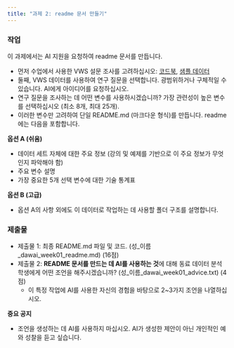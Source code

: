 ```yaml
---
title: "과제 2: readme 문서 만들기"
---
```


### 작업

이 과제에서는 AI 지원을 요청하여 readme 문서를 만듭니다.

* 먼저 수업에서 사용한 VWS 설문 조사를 고려하십시오: [코드북](/data/VWS/codebook.pdf), [샘플 데이터](/data/WVS_random_subset500.csv)
* 둘째, VWS 데이터를 사용하여 연구 질문을 선택합니다. 광범위하거나 구체적일 수 있습니다. AI에게 아이디어를 요청하십시오.
* 연구 질문을 조사하는 데 어떤 변수를 사용하시겠습니까? 가장 관련성이 높은 변수를 선택하십시오 (최소 8개, 최대 25개).
* 이러한 변수만 고려하여 단일 README.md (마크다운 형식)를 만듭니다. readme에는 다음을 포함합니다.

**옵션 A (쉬움)**

* 데이터 세트 자체에 대한 주요 정보 (강의 및 예제를 기반으로 이 주요 정보가 무엇인지 파악해야 함)
* 주요 변수 설명
* 가장 중요한 5개 선택 변수에 대한 기술 통계표

**옵션 B (고급)**

* 옵션 A의 사항 외에도 이 데이터로 작업하는 데 사용할 폴더 구조를 설명합니다.


### 제출물

* 제출물 1: 최종 README.md 파일 및 코드. (성_이름_dawai_week01_readme.md) (16점)
* 제출물 2:
  **README 문서를 만드는 데 AI를 사용하는 것**에 대해 동료 데이터 분석 학생에게 어떤 조언을 해주시겠습니까? (성_이름_dawai_week01_advice.txt) (4점)
    * 이 특정 작업에 AI를 사용한 자신의 경험을 바탕으로 2~3가지 조언을 나열하십시오.

**중요 공지**

* 조언을 생성하는 데 AI를 사용하지 마십시오. AI가 생성한 제안이 아닌 개인적인 예와 성찰을 듣고 싶습니다.